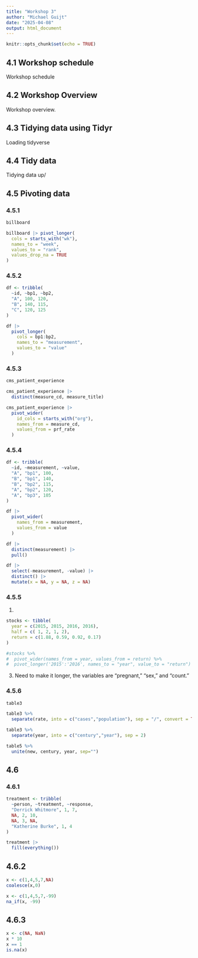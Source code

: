 ```yaml
---
title: "Workshop 3"
author: "Michael Guijt"
date: "2025-04-08"
output: html_document
---
```


```r
knitr::opts_chunk$set(echo = TRUE)
```

## 4.1 Workshop schedule

Workshop schedule

## 4.2 Workshop Overview

Workshop overview.

## 4.3 Tidying data using Tidyr

Loading tidyverse

## 4.4 Tidy data

Tidying data up/

## 4.5 Pivoting data

### 4.5.1

```r
billboard

billboard |> pivot_longer(
  cols = starts_with("wk"),
  names_to = "week",
  values_to = "rank",
  values_drop_na = TRUE
)
```

### 4.5.2

```r
df <- tribble(
  ~id, ~bp1, ~bp2,
  "A", 100, 120,
  "B", 140, 115,
  "C", 120, 125
)

df |> 
  pivot_longer(
    cols = bp1:bp2,
    names_to = "measurement",
    values_to = "value"
  )
```

### 4.5.3

```r
cms_patient_experience

cms_patient_experience |> 
  distinct(measure_cd, measure_title)

cms_patient_experience |> 
  pivot_wider(
    id_cols = starts_with("org"),
    names_from = measure_cd,
    values_from = prf_rate
  )
```

### 4.5.4

```r
df <- tribble(
  ~id, ~measurement, ~value,
  "A", "bp1", 100,
  "B", "bp1", 140,
  "B", "bp2", 115,
  "A", "bp2", 120,
  "A", "bp3", 105
)

df |> 
  pivot_wider(
    names_from = measurement,
    values_from = value
  )

df |>
  distinct(measurement) |>
  pull()

df |>
  select(-measurement, -value) |>
  distinct() |>
  mutate(x = NA, y = NA, z = NA)
```

### 4.5.5

1.

```r
stocks <- tibble(
  year = c(2015, 2015, 2016, 2016),
  half = c( 1, 2, 1, 2),
  return = c(1.88, 0.59, 0.92, 0.17)
)

#stocks %>% 
#  pivot_wider(names_from = year, values_from = return) %>%
#  pivot_longer('2015':'2016', names_to = "year", value_to = "return") 

```

3. Need to make it longer, the variables are "pregnant," "sex," and "count." 

### 4.5.6

```r
table3

table3 %>%
  separate(rate, into = c("cases","population"), sep = "/", convert = TRUE)

table3 %>%
  separate(year, into = c("century","year"), sep = 2)

table5 %>%
  unite(new, century, year, sep="")
```

## 4.6

### 4.6.1

```r
treatment <- tribble(
  ~person, ~treatment, ~response,
  "Derrick Whitmore", 1, 7, 
  NA, 2, 10,
  NA, 3, NA, 
  "Katherine Burke", 1, 4
)

treatment |>
  fill(everything())
```

## 4.6.2

```r
x <- c(1,4,5,7,NA)
coalesce(x,0)

x <- c(1,4,5,7,-99)
na_if(x, -99)
```

## 4.6.3

```r
x <- c(NA, NaN)
x * 10
x == 1
is.na(x)
```








